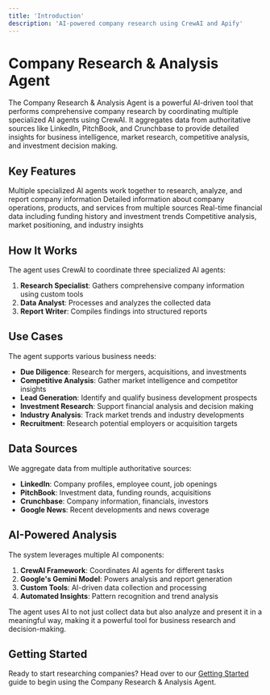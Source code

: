 ```yaml
---
title: 'Introduction'
description: 'AI-powered company research using CrewAI and Apify'
---
```


# Company Research & Analysis Agent

The Company Research & Analysis Agent is a powerful AI-driven tool that performs comprehensive company research by coordinating multiple specialized AI agents using CrewAI. It aggregates data from authoritative sources like LinkedIn, PitchBook, and Crunchbase to provide detailed insights for business intelligence, market research, competitive analysis, and investment decision making.

## Key Features

<CardGroup cols={2}>
  <Card title="AI Agent Collaboration" icon="robot">
    Multiple specialized AI agents work together to research, analyze, and report company information
  </Card>
  <Card title="Comprehensive Profiles" icon="building">
    Detailed information about company operations, products, and services from multiple sources
  </Card>
  <Card title="Financial Analysis" icon="chart-line">
    Real-time financial data including funding history and investment trends
  </Card>
  <Card title="Market Intelligence" icon="globe">
    Competitive analysis, market positioning, and industry insights
  </Card>
</CardGroup>

## How It Works

The agent uses CrewAI to coordinate three specialized AI agents:

1. **Research Specialist**: Gathers comprehensive company information using custom tools
2. **Data Analyst**: Processes and analyzes the collected data
3. **Report Writer**: Compiles findings into structured reports

## Use Cases

The agent supports various business needs:

- **Due Diligence**: Research for mergers, acquisitions, and investments
- **Competitive Analysis**: Gather market intelligence and competitor insights
- **Lead Generation**: Identify and qualify business development prospects
- **Investment Research**: Support financial analysis and decision making
- **Industry Analysis**: Track market trends and industry developments
- **Recruitment**: Research potential employers or acquisition targets

## Data Sources

We aggregate data from multiple authoritative sources:

- **LinkedIn**: Company profiles, employee count, job openings
- **PitchBook**: Investment data, funding rounds, acquisitions
- **Crunchbase**: Company information, financials, investors
- **Google News**: Recent developments and news coverage

## AI-Powered Analysis

The system leverages multiple AI components:

1. **CrewAI Framework**: Coordinates AI agents for different tasks
2. **Google's Gemini Model**: Powers analysis and report generation
3. **Custom Tools**: AI-driven data collection and processing
4. **Automated Insights**: Pattern recognition and trend analysis

<Note>
The agent uses AI to not just collect data but also analyze and present it in a meaningful way, making it a powerful tool for business research and decision-making.
</Note>

## Getting Started

Ready to start researching companies? Head over to our [Getting Started](/getting-started) guide to begin using the Company Research & Analysis Agent.
